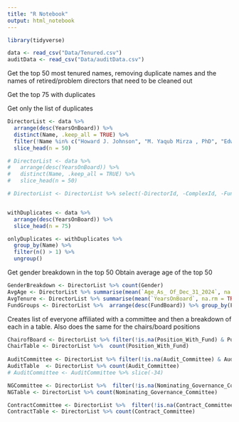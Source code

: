 ```yaml
---
title: "R Notebook"
output: html_notebook
---
```



```r
library(tidyverse)

data <- read_csv("Data/Tenured.csv")
auditData <- read_csv("Data/auditData.csv")

```

Get the top 50 most tenured names, removing duplicate names and the names of retired/problem directors that need to be cleaned out

Get the top 75 with duplicates

Get only the list of duplicates

```r

DirectorList <- data %>%
  arrange(desc(YearsOnBoard)) %>%
  distinct(Name, .keep_all = TRUE) %>%
  filter(!Name %in% c("Howard J. Johnson", "M. Yaqub Mirza , PhD", "Edward I. Altman", "Kenneth A. Himmel")) %>%
  slice_head(n = 50)

# DirectorList <- data %>%
#   arrange(desc(YearsOnBoard)) %>%
#   distinct(Name, .keep_all = TRUE) %>%
#   slice_head(n = 50)

# DirectorList <- DirectorList %>% select(-DirectorId, -ComplexId, -FundBoardId, -blank, -blankik)


withDuplicates <- data %>%
  arrange(desc(YearsOnBoard)) %>%
  slice_head(n = 75)

onlyDuplicates <- withDuplicates %>% 
  group_by(Name) %>%
  filter(n() > 1) %>%
  ungroup()

```

Get gender breakdown in the top 50
Obtain average age of the top 50

```r
GenderBreakdown <- DirectorList %>% count(Gender)
AvgAge <- DirectorList %>% summarise(mean(`Age_As_ Of_Dec_31_2024`, na.rm = TRUE))
AvgTenure <- DirectorList %>% summarise(mean(`YearsOnBoard`, na.rm = TRUE))
FundGroups <- DirectorList %>%  arrange(desc(FundBoard)) %>% group_by(FundBoard)
```

Creates list of everyone affiliated with a committee and then a breakdown of each in a table. Also does the same for the chairs/board positions
```r

ChairofBoard <- DirectorList %>% filter(!is.na(Position_With_Fund) & Position_With_Fund !="")
ChairTable <- DirectorList %>%  count(Position_With_Fund)
  
AuditCommittee <- DirectorList %>% filter(!is.na(Audit_Committee) & Audit_Committee != "")
AuditTable  <- DirectorList %>% count(Audit_Committee)
# AuditCommittee <- AuditCommittee %>% slice(-34)

NGCommittee <- DirectorList %>%  filter(!is.na(Nominating_Governance_Committee) & Nominating_Governance_Committee != "")
NGTable <- DirectorList %>% count(Nominating_Governance_Committee)

ContractCommittee <- DirectorList %>%  filter(!is.na(Contract_Committee) & Contract_Committee != "")
ContractTable <- DirectorList %>% count(Contract_Committee)
```